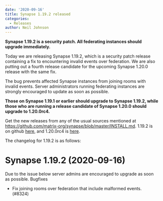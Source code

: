 ```yaml
---
date: '2020-09-16'
title: Synapse 1.19.2 released
categories:
  - Releases
author: Neil Johnson
---
```


__Synapse 1.19.2 is a security patch. All federating instances should upgrade immediately.__

Today we are releasing Synapse 1.19.2, which is a security patch release containing a fix to encountering invalid events over federation. We are also putting out a fourth release candidate for the upcoming Synapse 1.20.0 release with the same fix.

The bug prevents affected Synapse instances from joining rooms with invalid events. Server administrators running federating instances are strongly encouraged to update as soon as possible.

__Those on Synapse 1.19.1 or earlier should upgrade to Synapse 1.19.2, while those who are running a release candidate of Synapse 1.20.0 should upgrade to 1.20.0rc4.__

Get the new releases from any of the usual sources mentioned at https://github.com/matrix-org/synapse/blob/master/INSTALL.md. 1.19.2 is on github [here](https://github.com/matrix-org/synapse/releases/tag/v1.19.2), and 1.20.0rc4 is [here](https://github.com/matrix-org/synapse/releases/tag/v1.20.0rc4).

The changelog for 1.19.2 is as follows:

# Synapse 1.19.2 (2020-09-16)
Due to the issue below server admins are encouraged to upgrade as soon as possible.
Bugfixes
- Fix joining rooms over federation that include malformed events. (#8324)
